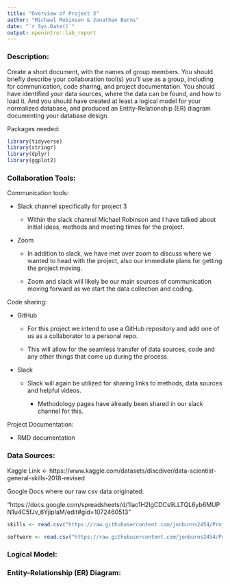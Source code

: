 ---
title: "Overview of Project 3"
author: "Michael Robinson & Jonathan Burns"
date: "`r Sys.Date()`"
output: openintro::lab_report
---

### Description:

Create a short document, with the names of group members. You should briefly describe your collaboration tool(s) you\'ll use as a group, including for communication, code sharing, and project documentation. You should have identified your data sources, where the data can be found, and how to load it. And you should have created at least a logical model for your normalized database, and produced an Entity-Relationship (ER) diagram documenting your database design.

Packages needed:

```{r load-packages, message=FALSE}
library(tidyverse)
library(stringr)
library(dplyr)
library(ggplot2)
```

### Collaboration Tools:

Communication tools:

-   Slack channel specifically for project 3

    -   Within the slack channel Michael Robinson and I have talked about initial ideas, methods and meeting times for the project.

-   Zoom

    -   In addition to slack, we have met over zoom to discuss where we wanted to head with the project, also our immediate plans for getting the project moving.

    -   Zoom and slack will likely be our main sources of communication moving forward as we start the data collection and coding.

Code sharing:

-   GitHub

    -   For this project we intend to use a GitHub repository and add one of us as a collaborator to a personal repo.

    -   This will allow for the seamless transfer of data sources, code and any other things that come up during the process.

-   Slack

    -   Slack will again be utilized for sharing links to methods, data sources and helpful videos.

        -   Methodology pages have already been shared in our slack channel for this.

Project Documentation:

-   RMD documentation

### Data Sources:

Kaggle Link <- https://www.kaggle.com/datasets/discdiver/data-scientist-general-skills-2018-revised

Google Docs where our raw csv data originated:

"https://docs.google.com/spreadsheets/d/1lac1H2IgCDCs9LLTQL6yb6MUPN1u4C5fJv_6YjipIaM/edit#gid=1072460513"

```{r}
skills <- read.csv("https://raw.githubusercontent.com/jonburns2454/Project-3-DATA607/main/ds_general_skills_revised.csv")

software <- read.csv("https://raw.githubusercontent.com/jonburns2454/Project-3-DATA607/main/Data%20Science%20Career%20Terms%20-%20ds%20software.csv")
```



### Logical Model:


### Entity-Relationship (ER) Diagram:
